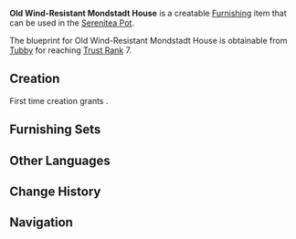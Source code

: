 {{Furnishing Infobox
|id             = 370204
|image          = Item Old Wind-Resistant Mondstadt House.png
|category       = Building
|subcategory    = Mondstadt
|rarity         = 3
|adeptal_energy = 60
|load           = 200
|reduced_load   = 100
|description    = A distinctive-looking Mondstadt building with a steep roof.<br />Said to be especially wind-resistant, this building is simple to construct and has a long history, allegedly dating back to the age of [[Decarabian]].<br />Due to this connection, it is not a common sight in Mondstadt today.
|blueprint      = Trust Rank
|trust rank     = 7
}}
'''Old Wind-Resistant Mondstadt House''' is a creatable [[Furnishing]] item that can be used in the [[Serenitea Pot]].

The blueprint for Old Wind-Resistant Mondstadt House is obtainable from [[Tubby]] for reaching [[Trust Rank]] 7.

==Creation==
First time creation grants {{Item|Trust|24|x=60}}.
{{Recipe
|type = Creation
|time = 14h
|Fir Wood = 12
|Birch Wood = 6
|sort = Fir Wood,Birch Wood
}}

==Furnishing Sets==
{{Craft Usage}}

==Other Languages==
{{Other Languages
|en      = Old Wind-Resistant Mondstadt House
|zhs     = 抗击狂风的蒙德旧屋
|zhs_rm  = Kàngjí Kuángfēng de Méngdé Jiù Wū
|zht     = 抗擊狂風的蒙德舊屋
|zht_rm  = Kàngjí Kuángfēng de Méngdé Jiù Wū
|zh_tl   = 
|ja      = 強風に耐えるモンド古家
|ja_rm   = Kyoufuu ni Taeru Mondo Furuie
|ja_tl   = Resistant to Strong Wind Old Mondstadt House
|ko      = 바람에 강한 몬드풍 구옥
|ko_rm   = Barame Ganghan Mondeupung Guok
|ko_tl   = Resistant to Strong Wind Old Mondstadt House
|es      = Casa de Mondstadt resistente al viento
|es_tl   = 
|fr      = Vieille maison mondstadtoise résistante au vent
|fr_tl   = Old Wind-Resistant Mondstadt House
|ru      = Старый ветроустойчивый дом Мондштадта
|ru_tl   = 
|th      = บ้านเก่าต้านทานแรงลมแห่ง Mondstadt
|th_rm   = 
|th_tl   = 
|vi      = Nhà Cũ Mondstadt Chống Bão
|vi_tl   = 
|de      = Altes windresistentes Haus (Mondstadt)
|de_tl   = Old Wind-Resistant House (Mondstadt)
|id      = Rumah Tua Mondstadt yang Tahan Angin
|id_tl   = Wind-Resistant Old Mondstadt House
|pt      = Casa de Mondstadt Antiga e Resistente ao Vento
|pt_tl   = 
}}

==Change History==
{{Change History|1.5}}

==Navigation==
{{Furnishing Navbox/Exterior|building}}